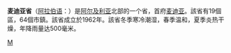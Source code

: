 {{Unreferenced|time=2022-01-07T02:58:03+00:00}}
{{Infobox Algerian Province 
 |capital                =麦迪亚
 |name                   =  麦迪亚省<br />{{lang|ar|ولاية المدي|}}
 |pop                  = 802,078
 |arank                   =  
 |oos                  =   1 E9 m²
 |image                    =Algeria-Medea.png
 |area                    = 8,700
 |prank                  = 
 |den                    = 
 |creation               = 
 |districts              = 
 |municipalities         = 
 |dial                   = 
 |code                   = 26
|}}
'''麦迪亚省'''（[[阿拉伯语|阿拉伯语]]：'''{{lang|ar|ولاية المدي|}}'''）是[[阿尔及利亚|阿尔及利亚]]北部的一个省，首府[[麦迪亚|麦迪亚]]。該省有19個區，64個市鎮。該省成立於1962年。該省冬季寒冷潮湿，春季温和，夏季炎热干燥，年降雨量达500毫米。
{{coord|display=title}}
{{Algeria-geo-stub}}
{{阿尔及利亚省份}}

[[Category:阿尔及利亚省份|M]]